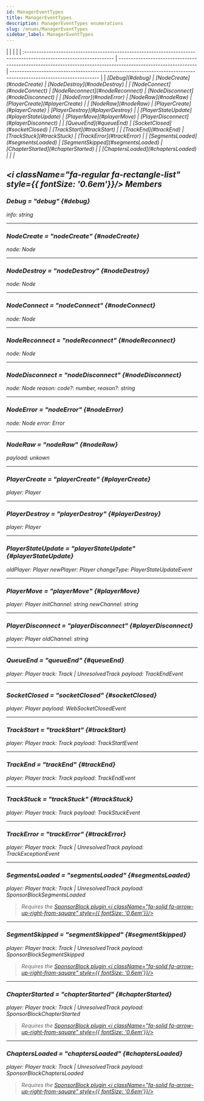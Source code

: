 ```yaml
---
id: ManagerEventTypes
title: ManagerEventTypes
description: ManagerEventTypes enumerations
slug: /enums/ManagerEventTypes
sidebar_label: ManagerEventTypes
---
```



<Tabs>
	<TabItem value="npm" label="Enumeration Members" default>
        |                                                                                                                     |                                                                                                                |                                                                                                                    |
        | :------------------------------------------------------------------------------------------------------------------ | -------------------------------------------------------------------------------------------------------------- | ------------------------------------------------------------------------------------------------------------------ |
        | <i className="fa-regular fa-rectangle-list" style={{ fontSize: '0.6em' }}/> [Debug](#debug)                         | <i className="fa-regular fa-rectangle-list" style={{ fontSize: '0.6em' }} /> [NodeCreate](#nodeCreate)         | <i className="fa-regular fa-rectangle-list" style={{ fontSize: '0.6em' }} /> [NodeDestroy](#nodeDestroy)           |
        | <i className="fa-regular fa-rectangle-list" style={{ fontSize: '0.6em' }}/> [NodeConnect](#nodeConnect)             | <i className="fa-regular fa-rectangle-list" style={{ fontSize: '0.6em' }} /> [NodeReconnect](#nodeReconnect)   | <i className="fa-regular fa-rectangle-list" style={{ fontSize: '0.6em' }} /> [NodeDisconnect](#nodeDisconnect)     |
        | <i className="fa-regular fa-rectangle-list" style={{ fontSize: '0.6em' }}/> [NodeError](#nodeError)                 | <i className="fa-regular fa-rectangle-list" style={{ fontSize: '0.6em' }} /> [NodeRaw](#nodeRaw)               | <i className="fa-regular fa-rectangle-list" style={{ fontSize: '0.6em' }} /> [PlayerCreate](#playerCreate)         |
        | <i className="fa-regular fa-rectangle-list" style={{ fontSize: '0.6em' }}/> [NodeRaw](#nodeRaw)                     | <i className="fa-regular fa-rectangle-list" style={{ fontSize: '0.6em' }} /> [PlayerCreate](#playerCreate)     | <i className="fa-regular fa-rectangle-list" style={{ fontSize: '0.6em' }} /> [PlayerDestroy](#playerDestroy)       |
        | <i className="fa-regular fa-rectangle-list" style={{ fontSize: '0.6em' }}/> [PlayerStateUpdate](#playerStateUpdate) | <i className="fa-regular fa-rectangle-list" style={{ fontSize: '0.6em' }} /> [PlayerMove](#playerMove)         | <i className="fa-regular fa-rectangle-list" style={{ fontSize: '0.6em' }} /> [PlayerDisconnect](#playerDisconnect) |
        | <i className="fa-regular fa-rectangle-list" style={{ fontSize: '0.6em' }}/> [QueueEnd](#queueEnd)                   | <i className="fa-regular fa-rectangle-list" style={{ fontSize: '0.6em' }} /> [SocketClosed](#socketClosed)     | <i className="fa-regular fa-rectangle-list" style={{ fontSize: '0.6em' }} /> [TrackStart](#trackStart)             |
        | <i className="fa-regular fa-rectangle-list" style={{ fontSize: '0.6em' }}/> [TrackEnd](#trackEnd)                   | <i className="fa-regular fa-rectangle-list" style={{ fontSize: '0.6em' }} /> [TrackStuck](#trackStuck)         | <i className="fa-regular fa-rectangle-list" style={{ fontSize: '0.6em' }} /> [TrackError](#trackError)             |
        | <i className="fa-regular fa-rectangle-list" style={{ fontSize: '0.6em' }}/> [SegmentsLoaded](#segmentsLoaded)       | <i className="fa-regular fa-rectangle-list" style={{ fontSize: '0.6em' }} /> [SegmentSkipped](#segmentsLoaded) | <i className="fa-regular fa-rectangle-list" style={{ fontSize: '0.6em' }} /> [ChapterStarted](#chapterStarted)     |
        | <i className="fa-regular fa-rectangle-list" style={{ fontSize: '0.6em' }}/> [ChaptersLoaded](#chaptersLoaded)       |                                                                                                                |                                                                                                                    |
	</TabItem>
</Tabs>

## <i className="fa-regular fa-rectangle-list" style={{ fontSize: '0.6em'}}/> Members

### Debug = "debug" {#debug}

<span className="info badge">info: string</span>

---

### NodeCreate = "nodeCreate" {#nodeCreate}

<span className="info badge">node: Node</span>

---

### NodeDestroy = "nodeDestroy" {#nodeDestroy}

<span className="info badge">node: Node</span>

---

### NodeConnect = "nodeConnect" {#nodeConnect}

<span className="info badge">node: Node</span>

---

### NodeReconnect = "nodeReconnect" {#nodeReconnect}

<span className="info badge">node: Node</span>

---

### NodeDisconnect = "nodeDisconnect" {#nodeDisconnect}

<span className="info badge">node: Node</span> <span className="info badge">reason: code?: number, reason?: string</span>

---

### NodeError = "nodeError" {#nodeError}

<span className="info badge">node: Node</span> <span className="info badge">error: Error</span>

---

### NodeRaw = "nodeRaw" {#nodeRaw}

<span className="info badge">payload: unkown</span>

---

### PlayerCreate = "playerCreate" {#playerCreate}

<span className="info badge">player: Player </span>

---

### PlayerDestroy = "playerDestroy" {#playerDestroy}

<span className="info badge">player: Player</span>

---

### PlayerStateUpdate = "playerStateUpdate" {#playerStateUpdate}

<span className="info badge">oldPlayer: Player</span> <span className="info badge">newPlayer: Player</span> <span className="info badge">changeType: PlayerStateUpdateEvent</span>

---

### PlayerMove = "playerMove" {#playerMove}

<span className="info badge">player: Player</span> <span className="info badge">initChannel: string</span> <span className="info badge">newChannel: string</span>

---

### PlayerDisconnect = "playerDisconnect" {#playerDisconnect}

<span className="info badge">player: Player</span> <span className="info badge">oldChannel: string</span>

---

### QueueEnd = "queueEnd" {#queueEnd}

<span className="info badge">player: Player</span> <span className="info badge">track: Track | UnresolvedTrack </span> <span className="info badge">payload: TrackEndEvent</span>

---

### SocketClosed = "socketClosed" {#socketClosed}

<span className="info badge">player: Player</span> <span className="info badge">payload: WebSocketClosedEvent</span>

---

### TrackStart = "trackStart" {#trackStart}

<span className="info badge">player: Player</span> <span className="info badge">track: Track </span> <span className="info badge">payload: TrackStartEvent</span>

---

### TrackEnd = "trackEnd" {#trackEnd}

<span className="info badge">player: Player</span> <span className="info badge">track: Track</span> <span className="info badge">payload: TrackEndEvent</span>

---

### TrackStuck = "trackStuck" {#trackStuck}

<span className="info badge">player: Player</span> <span className="info badge">track: Track</span> <span className="info badge">payload: TrackStuckEvent</span>

---

### TrackError = "trackError" {#trackError}

<span className="info badge">player: Player</span> <span className="info badge">track: Track | UnresolvedTrack</span> <span className="info badge">payload: TrackExceptionEvent</span>

---

### SegmentsLoaded = "segmentsLoaded" {#segmentsLoaded}

<span className="info badge">player: Player</span> <span className="info badge">track: Track | UnresolvedTrack</span> <span className="info badge">payload: SponsorBlockSegmentsLoaded</span>

> Requires the [SponsorBlock plugin <i className="fa-solid fa-arrow-up-right-from-square" style={{ fontSize: '0.6em'}}/>](https://github.com/topi314/Sponsorblock-Plugin)

---

### SegmentSkipped = "segmentSkipped" {#segmentSkipped}

<span className="info badge">player: Player</span> <span className="info badge">track: Track | UnresolvedTrack</span> <span className="info badge">payload: SponsorBlockSegmentSkipped</span>

> Requires the [SponsorBlock plugin <i className="fa-solid fa-arrow-up-right-from-square" style={{ fontSize: '0.6em'}}/>](https://github.com/topi314/Sponsorblock-Plugin)

---

### ChapterStarted = "chapterStarted" {#chapterStarted}

<span className="info badge">player: Player</span> <span className="info badge">track: Track | UnresolvedTrack</span> <span className="info badge">payload: SponsorBlockChapterStarted</span>

> Requires the [SponsorBlock plugin <i className="fa-solid fa-arrow-up-right-from-square" style={{ fontSize: '0.6em'}}/>](https://github.com/topi314/Sponsorblock-Plugin)

---

### ChaptersLoaded = "chaptersLoaded" {#chaptersLoaded}

<span className="info badge">player: Player</span> <span className="info badge">track: Track | UnresolvedTrack</span> <span className="info badge">payload: SponsorBlockChaptersLoaded</span>

> Requires the [SponsorBlock plugin <i className="fa-solid fa-arrow-up-right-from-square" style={{ fontSize: '0.6em'}}/>](https://github.com/topi314/Sponsorblock-Plugin)
